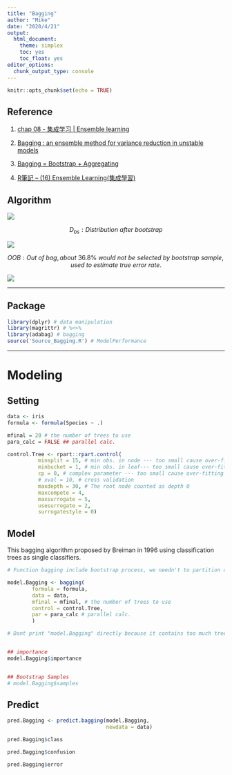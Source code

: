 ```yaml
---
title: "Bagging"
author: "Mike"
date: "2020/4/21"
output: 
  html_document: 
    theme: simplex
    toc: yes
    toc_float: yes
editor_options: 
  chunk_output_type: console
---
```


```r
knitr::opts_chunk$set(echo = TRUE)
```

## Reference

1. [chap 08 - 集成学习 | Ensemble learning](https://octemull.github.io/personal-site/post/ml-chap08/)


1. [Bagging : an ensemble method for variance reduction in unstable models](https://rpubs.com/nurakawa/bagging)


1. [Bagging = Bootstrap + Aggregating](https://rpubs.com/maulikpatel/229368)

1. [R筆記 – (16) Ensemble Learning(集成學習)](https://rpubs.com/skydome20/R-Note16-Ensemble_Learning)


## Algorithm

![](Bagging Algorithm.png)

$$ D_{bs}:Distribution\ after \ bootstrap $$

![](oob.png)

$$ OOB: Out\ of\ bag, about\ 36.8\% \ would\ not\ be\ selected\ by\ bootstrap\ sample, used\ to\ estimate\ true\ error\ rate. $$

![](Bagging Procedure.png)

---

## Package

```r
library(dplyr) # data manipulation
library(magrittr) # %<>%
library(adabag) # bagging
source('Source_Bagging.R') # ModelPerformance
```


----



# Modeling

## Setting

```r
data <- iris
formula <- formula(Species ~ .)

mfinal = 20 # the number of trees to use
para_calc = FALSE ## parallel calc. 

control.Tree <- rpart::rpart.control(
          minsplit = 15, # min obs. in node --- too small cause over-fitting
          minbucket = 1, # min obs. in leaf--- too small cause over-fitting
          cp = 0, # complex parameter --- too small cause over-fitting
          # xval = 10, # cross validation
          maxdepth = 30, # The root node counted as depth 0
          maxcompete = 4, 
          maxsurrogate = 5, 
          usesurrogate = 2, 
          surrogatestyle = 0)

```

## Model

This bagging algorithm proposed by Breiman in 1996 using classification trees as single classifiers.

```r
# Function bagging include bootstrap process, we needn't to partition data ourselves.

model.Bagging <- bagging(
        formula = formula,
        data = data,
        mfinal = mfinal, # the number of trees to use
        control = control.Tree,
        par = para_calc # parallel calc.  
        )

# Dont print "model.Bagging" directly because it contains too much trees info.


## importance
model.Bagging$importance


## Bootstrap Samples
# model.Bagging$samples
```

## Predict

```r
pred.Bagging <- predict.bagging(model.Bagging, 
                                newdata = data)

pred.Bagging$class

pred.Bagging$confusion

pred.Bagging$error


```

